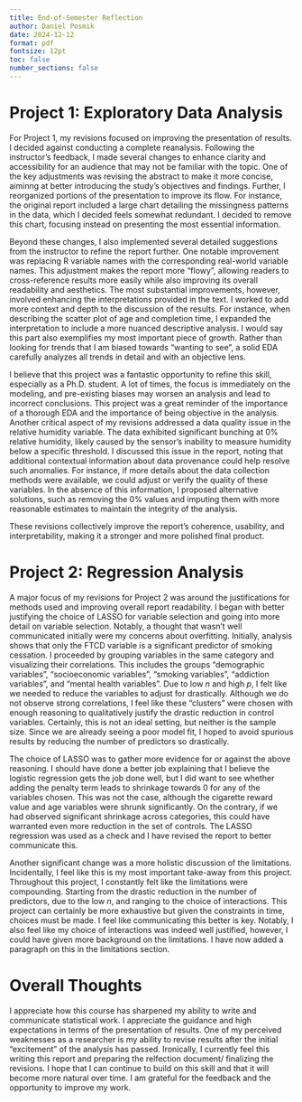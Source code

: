 ```yaml
---
title: End-of-Semester Reflection
author: Daniel Posmik
date: 2024-12-12
format: pdf
fontsize: 12pt
toc: false 
number_sections: false
---
```



# Project 1: Exploratory Data Analysis

For Project 1, my revisions focused on improving the presentation of results. I decided against conducting a complete reanalysis. Following the instructor's feedback, I made several changes to enhance clarity and accessibility for an audience that may not be familiar with the topic. One of the key adjustments was revising the abstract to make it more concise, aiminng at better introducing the study’s objectives and findings. Further, I reorganized portions of the presentation to improve its flow. For instance, the original report included a large chart detailing the missingness patterns in the data, which I decided feels somewhat redundant. I decided to remove this chart, focusing instead on presenting the most essential information.

Beyond these changes, I also implemented several detailed suggestions from the instructor to refine the report further. One notable improvement was replacing R variable names with the corresponding real-world variable names. This adjustment makes the report more "flowy", allowing readers to cross-reference results more easily while also improving its overall readability and aesthetics. The most substantial improvements, however, involved enhancing the interpretations provided in the text. I worked to add more context and depth to the discussion of the results. For instance, when describing the scatter plot of age and completion time, I expanded the interpretation to include a more nuanced descriptive analysis. I would say this part also exemplifies my most important piece of growth. Rather than looking for trends that I am biased towards "wanting to see", a solid EDA carefully analyzes all trends in detail and with an objective lens. 

I believe that this project was a fantastic opportunity to refine this skill, especially as a Ph.D. student. A lot of times, the focus is immediately on the modeling, and pre-existing biases may worsen an analysis and lead to incorrect conclusions. This project was a great reminder of the importance of a thorough EDA and the importance of being objective in the analysis. Another critical aspect of my revisions addressed a data quality issue in the relative humidity variable. The data exhibited significant bunching at 0% relative humidity, likely caused by the sensor’s inability to measure humidity below a specific threshold. I discussed this issue in the report, noting that additional contextual information about data provenance could help resolve such anomalies. For instance, if more details about the data collection methods were available, we could adjust or verify the quality of these variables. In the absence of this information, I proposed alternative solutions, such as removing the 0% values and imputing them with more reasonable estimates to maintain the integrity of the analysis.

These revisions collectively improve the report’s coherence, usability, and interpretability, making it a stronger and more polished final product.

# Project 2: Regression Analysis 

A major focus of my revisions for Project 2 was around the justifications for methods used and improving overall report readability. I began with better justifying the choice of LASSO for variable selection and going into more detail on variable selection. Notably, a thought that wasn't well communicated initially were my concerns about overfitting. Initially, analysis shows that only the FTCD variable is a significant predictor of smoking cessation. I proceeded by grouping variables in the same category and visualizing their correlations. This includes the groups "demographic variables", "socioeconomic variables", "smoking variables", "addiction variables", and "mental health variables". Due to low $n$ and high $p$, I felt like we needed to reduce the variables to adjust for drastically. Although we do not observe strong correlations, I feel like these "clusters" were chosen with enough reasoning to qualitatively justify the drastic reduction in control variables. Certainly, this is not an ideal setting, but neither is the sample size. Since we are already seeing a poor model fit, I hoped to avoid spurious results by reducing the number of predictors so drastically.

The choice of LASSO was to gather more evidence for or against the above reasoning. I should have done a better job explaining that I believe the logistic regression gets the job done well, but I did want to see whether adding the penalty term leads to shrinkage towards 0 for any of the variables chosen. This was not the case, although the cigarette reward value and age variables were shrunk significantly. On the contrary, if we had observed significant shrinkage across categories, this could have warranted even more reduction in the set of controls. The LASSO regression was used as a check and I have revised the report to better communicate this.

Another significant change was a more holistic discussion of the limitations. Incidentally, I feel like this is my most important take-away from this project. Throughout this project, I constantly felt like the limitations were compounding. Starting from the drastic reduction in the number of predictors, due to the low $n$, and ranging to the choice of interactions. This project can certainly be more exhaustive but given the constraints in time, choices must be made. I feel like communicating this better is key. Notably, I also feel like my choice of interactions was indeed well justified, however, I could have given more background on the limitations. I have now added a paragraph on this in the limitations section.

# Overall Thoughts 

I appreciate how this course has sharpened my ability to write and communicate statistical work. I appreciate the guidance and high expectations in terms of the presentation of results. One of my perceived weaknesses as a researcher is my ability to revise results after the initial "excitement" of the analysis has passed. Ironically, I currently feel this writing this report and preparing the relfection document/ finalizing the revisions. I hope that I can continue to build on this skill and that it will become more natural over time. I am grateful for the feedback and the opportunity to improve my work. 
